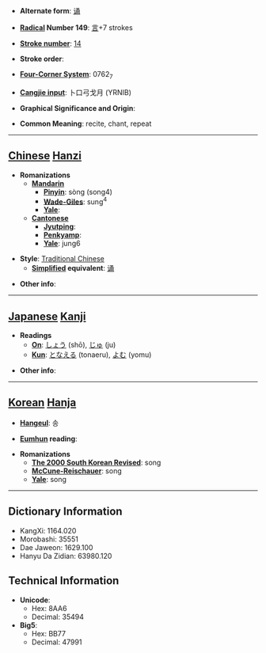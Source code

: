 * '''Alternate form''': [[诵]]

* '''[[Wiktionary:Chinese radical index| Radical]] Number 149''': [[Wiktionary:Chinese radical index 言|言]]+7 strokes

* '''[[Wiktionary:Chinese total strokes index|Stroke number]]''': [[Wiktionary:Chinese total strokes index 14|14]]

* '''Stroke order''': 

* '''[[Wiktionary:Chinese four corner index|Four-Corner System]]''': 0762<sub>7</sub>

* '''[[Wiktionary:Chinese Cangjie index|Cangjie input]]''': 卜口弓戈月 (YRNIB)

* '''Graphical Significance and Origin''': 

* '''Common Meaning''': recite, chant, repeat

----

== [[Chinese]] [[Hanzi]] ==

* '''Romanizations'''
** '''[[Mandarin]]'''
*** '''[[Pinyin]]''': sòng (song4)
*** '''[[Wade-Giles]]''': sung<sup>4</sup>
*** '''[[Yale]]''': 
** '''[[Cantonese]]'''
*** '''[[Jyutping]]''':
*** '''[[Penkyamp]]''': 
*** '''[[Yale]]''': jung6

* '''Style''': [[Traditional Chinese]] 
** '''[[Simplified Chinese|Simplified]] equivalent''': [[诵]]

* '''Other info''': 

----

== [[Japanese]] [[Kanji]] ==

* '''Readings'''
** '''[[On]]''': [[しょう]] (shō), [[じゅ]] (ju)
** '''[[Kun]]''': [[となえる]] (tonaeru), [[よむ]] (yomu)

* '''Other info''':  

----

== [[Korean]] [[Hanja]] ==

* '''[[Hangeul]]''': 송

* '''[[Eumhun]] reading''': 

* '''Romanizations'''
** '''[[The 2000 South Korean Revised Romanization|The 2000 South Korean Revised]]''': song
** '''[[McCune-Reischauer]]''': song
** '''[[Yale]]''': song

----

== Dictionary Information ==

* KangXi: 1164.020
* Morobashi: 35551
* Dae Jaweon: 1629.100
* Hanyu Da Zidian: 63980.120

== Technical Information ==

* '''Unicode''':
** Hex: 8AA6
** Decimal: 35494
* '''Big5''':
** Hex: BB77
** Decimal: 47991